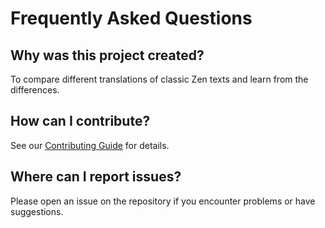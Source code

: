# Frequently Asked Questions

## Why was this project created?

To compare different translations of classic Zen texts and learn from the differences.

## How can I contribute?

See our [Contributing Guide](/docs/contributing) for details.

## Where can I report issues?

Please open an issue on the repository if you encounter problems or have suggestions.

